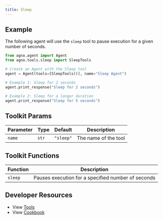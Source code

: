 ```yaml
---
title: Sleep
---
```


## Example

The following agent will use the `sleep` tool to pause execution for a given number of seconds.

```python cookbook/agent_concepts/tools/sleep_tools.py
from agno.agent import Agent
from agno.tools.sleep import SleepTools

# Create an Agent with the Sleep tool
agent = Agent(tools=[SleepTools()], name="Sleep Agent")

# Example 1: Sleep for 2 seconds
agent.print_response("Sleep for 2 seconds")

# Example 2: Sleep for a longer duration
agent.print_response("Sleep for 5 seconds")
```

## Toolkit Params

| Parameter | Type  | Default   | Description          |
| --------- | ----- | --------- | -------------------- |
| `name`    | `str` | `"sleep"` | The name of the tool |

## Toolkit Functions

| Function | Description                                        |
| -------- | -------------------------------------------------- |
| `sleep`  | Pauses execution for a specified number of seconds |

## Developer Resources

- View [Tools](https://github.com/AgnoAgi/agno/blob/main/libs/agno/agno/tools/sleep.py)
- View [Cookbook](https://github.com/AgnoAgi/agno/blob/main/cookbook/agent_concepts/tools/sleep_tools.py)
